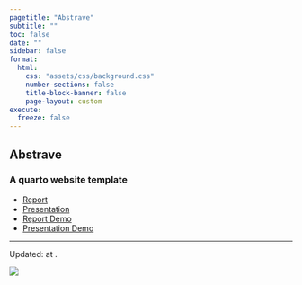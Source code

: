 ```yaml
---
pagetitle: "Abstrave"
subtitle: ""
toc: false
date: ""
sidebar: false
format:
  html:
    css: "assets/css/background.css"
    number-sections: false
    title-block-banner: false
    page-layout: custom
execute:
  freeze: false
---
```


<div class="page-layout-custom">
<div class='home-grid-parent'>
<div class='home-grid-child-left'>

## [**Abstrave**]{.large}
### A quarto website template

- [Report](reports/sample/index.html)
- [Presentation](slides/sample/index.html)
- [Report Demo](reports/demo/index.html)
- [Presentation Demo](slides/demo/index.html)

---

::: small
Updated: <?lua.date?> at <?lua.time?>.
:::

</div>
<div class='home-grid-child-right'>

![](assets/images/hero.png)

</div>
</div>
</div>
